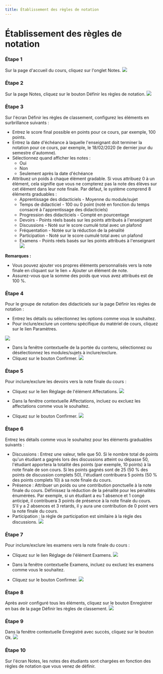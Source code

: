 ```yaml
--- 
title: Établissement des règles de notation 
--- 
```




# Établissement des règles de notation 
 
 ### Étape 1 
 Sur la page d'accueil du cours, cliquez sur l'onglet Notes. 
 ![]( /img/ulearning/teacher/grade01.png) 
 
 ### Étape 2 
 Sur la page Notes, cliquez sur le bouton Définir les règles de notation. 
 ![]( /img/ulearning/teacher/grade02.png) 
 
 ### Étape 3 
 Sur l'écran Définir les règles de classement, configurez les éléments en surbrillance suivants : 
 - Entrez le score final possible en points pour ce cours, par exemple, 100 points. 
 - Entrez la date d'échéance à laquelle l'enseignant doit terminer la notation pour ce cours, par exemple, le 18/02/2020 (le dernier jour du semestre d'automne). 
 - Sélectionnez quand afficher les notes : 
     - Oui 
     - Non 
     - Seulement après la date d'échéance 
 - Attribuez un poids à chaque élément gradable. Si vous attribuez 0 à un élément, cela signifie que vous ne compterez pas la note des élèves sur cet élément dans leur note finale. Par défaut, le système comprend 8 éléments graduables : 
     - Apprentissage des didacticiels - Moyenne du module/sujet 
     - Temps de didacticiel - 100 ou 0 point (noté en fonction du temps consacré à l'apprentissage des didacticiels) 
     - Progression des didacticiels - Compté en pourcentage 
     - Devoirs - Points réels basés sur les points attribués à l'enseignant 
     - Discussions - Noté sur le score cumulé total avec un plafond 
     - Fréquentation - Notée sur la réduction de la pénalité 
     - Participation - Noté sur le score cumulé total avec un plafond 
     - Examens - Points réels basés sur les points attribués à l'enseignant 
 ![]( /img/ulearning/teacher/grade03.png) 
 
 **Remarques :** 
 - Vous pouvez ajouter vos propres éléments personnalisés vers la note finale en cliquant sur le lien + Ajouter un élément de note. 
 - Assurez-vous que la somme des poids que vous avez attribués est de 100 %. 
 
 ### Étape 4 
 Pour le groupe de notation des didacticiels sur la page Définir les règles de notation : 
 - Entrez les détails ou sélectionnez les options comme vous le souhaitez. 
 - Pour inclure/exclure un contenu spécifique du matériel de cours, cliquez sur le lien Paramètres. 
 
 ![]( /img/ulearning/teacher/grade04.png) 
 
 - Dans la fenêtre contextuelle de la portée du contenu, sélectionnez ou désélectionnez les modules/sujets à inclure/exclure. 
 - Cliquez sur le bouton Confirmer. 
 ![]( /img/ulearning/teacher/grade05.png) 
 
 ### Étape 5 
 Pour inclure/exclure les devoirs vers la note finale du cours : 
 - Cliquez sur le lien Réglage de l'élément Affectations. 
 ![]( /img/ulearning/teacher/grade06.png) 
 
 - Dans la fenêtre contextuelle Affectations, incluez ou excluez les affectations comme vous le souhaitez. 
 - Cliquez sur le bouton Confirmer. 
 ![]( /img/ulearning/teacher/grade07.png) 
 
 ### Étape 6 
 Entrez les détails comme vous le souhaitez pour les éléments graduables suivants : 
 - Discussions : Entrez une valeur, telle que 50. Si le nombre total de points qu'un étudiant a gagnés lors des discussions atteint ou dépasse 50, l'étudiant apportera la totalité des points (par exemple, 10 points) à la note finale de son cours. Si les points gagnés sont de 25 (50 % des points de discussion complets 50), l'étudiant contribuera 5 points (50 % des points complets 10) à sa note finale du cours. 
 - Présence : Attribuer un poids ou une contribution ponctuelle à la note finale du cours. Définissez la réduction de la pénalité pour les pénalités énumérées. Par exemple, si un étudiant a eu 1 absence et 1 congé anticipé, il contribuera 3 points de présence à la note finale du cours. S'il y a 2 absences et 3 retards, il y aura une contribution de 0 point vers la note finale du cours. 
 - Participation : la règle de participation est similaire à la règle des discussions. 
 ![]( /img/ulearning/teacher/grade08.png) 
 
 ### Étape 7 
 Pour inclure/exclure les examens vers la note finale du cours : 
 - Cliquez sur le lien Réglage de l'élément Examens. 
 ![]( /img/ulearning/teacher/grade09.png) 
 
 - Dans la fenêtre contextuelle Examens, incluez ou excluez les examens comme vous le souhaitez. 
 - Cliquez sur le bouton Confirmer. 
 ![]( /img/ulearning/teacher/grade10.png) 
 
 ### Étape 8 
 Après avoir configuré tous les éléments, cliquez sur le bouton Enregistrer en bas de la page Définir les règles de classement. 
 ![]( /img/ulearning/teacher/grade11.png) 
 
 ### Étape 9 
 Dans la fenêtre contextuelle Enregistré avec succès, cliquez sur le bouton Ok. 
 ![]( /img/ulearning/teacher/grade12.png) 
 
 ### Étape 10 
 Sur l'écran Notes, les notes des étudiants sont chargées en fonction des règles de notation que vous venez de définir.
